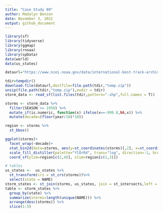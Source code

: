 ```yaml
---
title: "Case Study 09"
author: Madalyn Benson
date: November 3, 2022
output: github_document
---
```

```r
library(sf)
library(tidyverse)
library(ggmap)
library(rnoaa)
library(spData)
data(world)
data(us_states)

dataurl="https://www.ncei.noaa.gov/data/international-best-track-archive-for-climate-stewardship-ibtracs/v04r00/access/shapefile/IBTrACS.NA.list.v04r00.points.zip"

tdir=tempdir()
download.file(dataurl,destfile=file.path(tdir,"temp.zip"))
unzip(file.path(tdir,"temp.zip"),exdir = tdir) 
storm_data <- read_sf(list.files(tdir,pattern=".shp",full.names = T))

storms <- storm_data %>%
  filter(SEASON >= 1950) %>%
  mutate_if(is.numeric, function(x) ifelse(x==-999.0,NA,x)) %>%
  mutate(decade=(floor(year/10)*10)) 

region <- storms %>%
  st_bbox()

ggplot(storms)+
  facet_wrap(~decade)+
  stat_bin2d(data=storms, aes(y=st_coordinates(storms)[,2], x=st_coordinates(storms)[,1]),bins=100)+
  scale_fill_distiller(palette="YlOrRd", trans="log", direction=-1, breaks = c(1,10,100,1000))+
  coord_sf(ylim=region[c(2,4)], xlim=region[c(1,3)])

# tables
us_states <-  us_states %>%
  st_transform(crs = st_crs(storms))%>%
  select(state = NAME)
storm_states <- st_join(storms, us_states, join = st_intersects,left = F)
table <- storm_states %>%
  group_by(state) %>%
  summarize(storms=length(unique(NAME))) %>%
  arrange(desc(storms)) %>%
  slice(1:5)

```